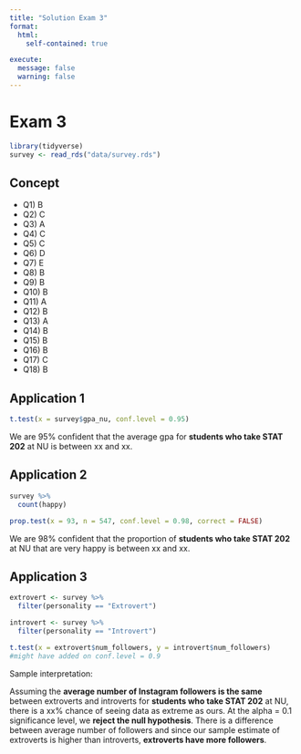 ```yaml
---
title: "Solution Exam 3"
format: 
  html:
    self-contained: true

execute:
  message: false
  warning: false
---
```


# Exam 3

```r
library(tidyverse)
survey <- read_rds("data/survey.rds")
```


## Concept

- Q1) B
- Q2) C
- Q3) A 
- Q4) C
- Q5) C 
- Q6) D
- Q7) E
- Q8) B
- Q9) B
- Q10) B
- Q11) A
- Q12) B
- Q13) A
- Q14) B
- Q15) B
- Q16) B
- Q17) C
- Q18) B

## Application 1

```r
t.test(x = survey$gpa_nu, conf.level = 0.95)
```

We are 95% confident that the average gpa for **students who take STAT 202** at NU is between xx and xx.

## Application 2

```r
survey %>% 
  count(happy)

prop.test(x = 93, n = 547, conf.level = 0.98, correct = FALSE)
```

We are 98% confident that the proportion of **students who take STAT 202** at NU that are very happy is between xx and xx.


## Application 3

```r
extrovert <- survey %>% 
  filter(personality == "Extrovert")

introvert <- survey %>% 
  filter(personality == "Introvert")

t.test(x = extrovert$num_followers, y = introvert$num_followers)
#might have added on conf.level = 0.9
```

Sample interpretation:

Assuming the **average number of Instagram followers is the same** between extroverts and introverts for **students who take STAT 202** at NU, there is a xx% chance of seeing data as extreme as ours. At the alpha = 0.1 significance level, we **reject the null hypothesis**. There is a difference between average number of followers and since our sample estimate of extroverts is higher than introverts, **extroverts have more followers**.